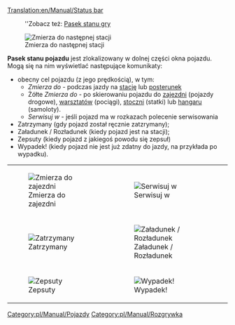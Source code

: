 [[Translation:en/Manual/Status bar]]


:''Zobacz też: [[pl/Manual/Interfejs gry#pasek-stanu|Pasek stanu gry]]
[[File:pl/Manual/ShowVehicleSpeed.png|frame|none|Zmierza do następnej stacji]]

'''Pasek stanu pojazdu''' jest zlokalizowany w dolnej części okna pojazdu. Mogą się na nim wyświetlać następujące komunikaty:
* obecny cel pojazdu (z jego prędkością), w tym:
** ''Zmierza do'' - podczas jazdy na [[pl/Manual/Stacje|stację]] lub [[pl/Manual/Punkty orientacyjne|posterunek]]
** Żółte ''Zmierza do'' - po skierowaniu pojazdu do [[pl/Zajezdnie|zajezdni]] (pojazdy drogowe), [[pl/Zajezdnie|warsztatów]] (pociągi), [[pl/Stocznia|stoczni]] (statki) lub [[pl/Hangar|hangaru]] (samoloty).
** ''Serwisuj w'' - jeśli pojazd ma w rozkazach polecenie serwisowania
* Zatrzymany (gdy pojazd został ręcznie zatzrymany);
* Załadunek / Rozładunek (kiedy pojazd jest na stacji);
* Zepsuty (kiedy pojazd z jakiegoś powodu się zepsuł)
* Wypadek! (kiedy pojazd nie jest już zdatny do jazdy, na przykłada po wypadku).
{|
| [[File:pl/Manual/Zmierza zaj.png|frame|none|Zmierza do zajezdni]]
| [[File:pl/Manual/Serwisuj.png|frame|none|Serwisuj w]]
|-
| [[File:pl/Manual/Stopped.png|frame|none|Zatrzymany]]
| [[File:pl/Manual/Loading unloading.png|frame|none|Załadunek / Rozładunek]]
|-
| [[File:pl/Manual/Broken down.png|frame|none|Zepsuty]]
| [[File:pl/Manual/Crashed.png|frame|none|Wypadek!]]
|}

[[Category:pl/Manual/Pojazdy]]
[[Category:pl/Manual/Rozgrywka]]